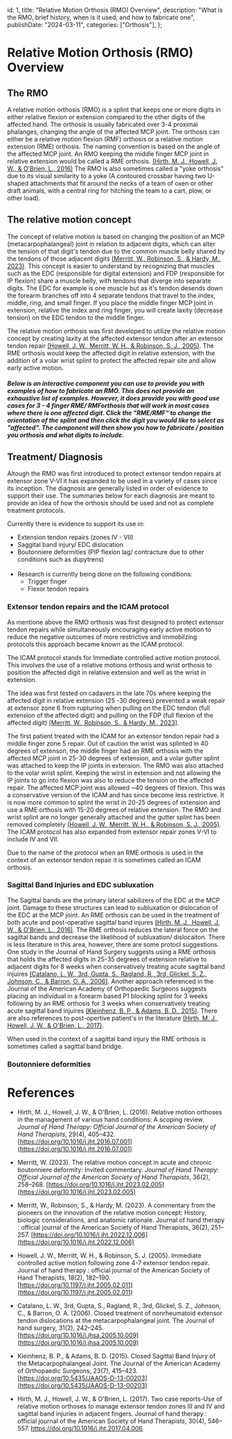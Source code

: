 
  id: 1,
  title: "Relative Motion Orthosis (RMO) Overview",
  description:
    "What is the RMO, brief history, when is it used, and how to fabricate one",
  publishDate: "2024-03-11",
  categories: ["Orthosis"],
};

# Relative Motion Orthosis (RMO) Overview

## The RMO

A relative motion orthosis (RMO) is a splint that keeps one or more digits in either relative flexion or extension compared to the other digits of the affected hand. The orthosis is usually fabricated over 3-4 proximal phalanges, changing the angle of the affected MCP joint. The orthosis can either be a relative motion flexion (RMF) orthosis or a relative motion extension (RME) orthosis. The naming convention is based on the angle of the affected MCP joint. An RMO keeping the middle finger MCP joint in relative extension would be called a RME orthosis. [(Hirth, M. J., Howell, J. W., & O'Brien, L., 2016)](#relative-motion-orthoses-in-the-management-of-various-hand-conditions-a-scoping-review)
The RMO is also sometimes called a "yoke orthosis" due to its visual similarity to a yoke (A contoured crossbar having two U-shaped attachments that fit around the necks of a team of oxen or other draft animals, with a central ring for hitching the team to a cart, plow, or other load).

<CustomImage src="/images/RMO-Image.jpg" alt="RMO" width={400} height={200} />

## The relative motion concept

The concept of relative motion is based on changing the position of an MCP (metacarpophalangeal) joint in relation to adjacent digits, which can alter the tension of that digit's tendon due to the common muscle belly shared by the tendons of those adjacent digits [(Merritt, W., Robinson, S., & Hardy, M., 2023)](#a-commentary-from-the-pioneers-on-the-innovation-of-the-relative-motion-concept:-history,-biologic-considerations,-and-anatomic-rationale). This concept is easier to understand by recognizing that muscles such as the EDC (responsible for digital extension) and FDP (responsible for IP flexion) share a muscle belly, with tendons that diverge into separate digits. The EDC for example is one muscle but as it's tendon desends down the forearm branches off into 4 separate tendons that travel to the index, middle, ring, and small finger. If you place the middle finger MCP joint in extension, relative the index and ring finger, you will create laxity (decrease tension) on the EDC tendon to the middle finger.

The relative motion orthosis was first developed to utilize the relative motion concept by creating laxity at the affected extensor tendon after an extensor tendon repair [(Howell, J. W., Merritt, W. H., & Robinson, S. J., 2005)](#Immediate-controlled-active-motion-following-zone-4-7-extensor-tendon-repair). The RME orthosis would keep the affected digit in relative extension, with the addition of a volar wrist splint to protect the affected repair site and allow early active motion.

##### Below is an interactive component you can use to provide you with examples of how to fabricate an RMO. This does not provide an exhaustive list of examples. However, it does provide you with good use cases for 3 - 4 finger RME/ RMForthosis that will work in most cases where there is one affected digit. Click the "RME/RMF" to change the orientation of the splint and then click the digit you would like to select as "affected". The component will then show you how to fabricate / position you orthosis and what digits to include.

<RMO></RMO>

## Treatment/ Diagnosis

Altough the RMO was first introduced to protect extensor tendon repairs at extensor zone V-VI it has expanded to be used in a variety of cases since its inception. The diagnosis are generally listed in order of evidence to support their use. The summaries below for each diagnosis are meant to provide an idea of how the orthosis should be used and not as complete treatment protocols.

Currently there is evidence to support its use in:

- Extension tendon repairs (zones IV - VII)
- Saggital band injury/ EDC dislocation
- Boutonniere deformities (PIP flexion lag/ contracture due to other conditions such as dupytrens)
  <br />
  <br />
- Research is currently being done on the following conditions:
  - Trigger finger
  - Flexor tendon repairs

### Extensor tendon repairs and the ICAM protocol

As mentione above the RMO orthosis was first designed to protect extensor tendon repairs while simultaneously encouraging early active motion to reduce the negative outcomes of more restrictive and immobilzing protocols this approach became known as the ICAM protocol.

The ICAM protocol stands for Immediate controlled active motion protocol. This involves the use of a relative motions orthosis and wrist orthosis to position the affected digit in relative extension and well as the wrist in extension.

The idea was first tested on cadavers in the late 70s where keeping the affected digit in relative extension (25 -30 degrees) prevented a weak repair at extensor zone 6 from rupturing when pulling on the EDC tendon (full extension of the affected digit) and pulling on the FDP (full flexion of the affected digit) [(Merritt, W., Robinson, S., & Hardy, M., 2023)](#a-commentary-from-the-pioneers-on-the-innovation-of-the-relative-motion-concept:-history,-biologic-considerations,-and-anatomic-rationale).

The first patient treated with the ICAM for an extensor tendon repair had a middle finger zone 5 repair. Out of caution the wrist was splinted in 40 degrees of extenson, the middle finger had an RME orthosis with the affected MCP joint in 25-30 degrees of extension, and a volar gutter splint was attached to keep the IP joints in extension. The RMO was also attached to the volar wrist splint. Keeping the wirst in extension and not allowing the IP joints to go into flexion was also to reduce the tension on the affected repair. The affected MCP joint was allowed ~40 degrees of flexion. This was a conservative version of the ICAM and has since become less restrictive. It is now more common to splint the wrist in 20-25 degrees of extension and use a RME orthosis with 15-20 degrees of relative extension. The RMO and wrist splint are no longer generally attached and the gutter splint has been removed completely [(Howell, J. W., Merritt, W. H., & Robinson, S. J., 2005)](#Immediate-controlled-active-motion-following-zone-4-7-extensor-tendon-repair). The ICAM protocol has also expanded from extensor repair zones V-VI to include IV and VII.

Due to the name of the protocol when an RME orthosis is used in the context of an extensor tendon repair it is sometimes called an ICAM orthosis.

### Sagittal Band Injuries and EDC subluxation

The Sagittal bands are the primary lateral sabilizers of the EDC at the MCP joint. Damage to these structures can lead to subluxation or dislocation of the EDC at the MCP joint. An RME orthosis can be used in the treatment of both acute and post-operative sagittal band injures [(Hirth, M. J., Howell, J. W., & O'Brien, L., 2016)](#relative-motion-orthoses-in-the-management-of-various-hand-conditions-a-scoping-review). The RME orthosis reduces the lateral force on the sagittal bands and decrease the likelihood of subluxation/ dislocaiton. There is less literature in this area, however, there are some protocl suggestions. One study in the Journal of Hand Surgery suggests using a RME orthosis that holds the affected digits in 25-35 degrees of extension relative to adjacent digits for 8 weeks when conservatively treating acute sagittal band injuires [(Catalano, L. W., 3rd, Gupta, S., Ragland, R., 3rd, Glickel, S. Z., Johnson, C., & Barron, O. A., 2006)](#closed-treatment-of-nonrheumatoid-extensor-tendon-dislocations-at-the-metacarpophalangeal-joint). Another approach referenced in the Journal of the American Academy of Orthopaedic Surgeons suggests placing an individual in a forearm based P1 blocking splint for 3 weeks following by an RME orthosis for 3 weeks when conservatively treating acute sagittal band injuires [(Kleinhenz, B. P., & Adams, B. D., 2015)](#closed-sagittal-band-injury-of-the-metacarpophalangeal-joint). There are also references to post-opertive patient's in the literature [(Hirth, M. J., Howell, J. W., & O'Brien, L., 2017)](#two-case-reports-use-of-relative-motion-orthoses-to-manage-extensor-tendon-zones-iii-and-iv-and-sagittal-band-injuries-in-adjacent-fingers).

When used in the context of a sagittal band injury the RME orthosis is sometimes called a sagittal band bridge.

### Boutonniere deformities

# References

<a id="relative-motion-orthoses-in-the-management-of-various-hand-conditions-a-scoping-review"></a>

- Hirth, M. J., Howell, J. W., & O'Brien, L. (2016). Relative motion orthoses in
  the management of various hand conditions: A scoping review. _Journal of Hand
  Therapy: Official Journal of the American Society of Hand Therapists_, 29(4),
  405–432.
  [https://doi.org/10.1016/j.jht.2016.07.001](https://doi.org/10.1016/j.jht.2016.07.001)

<a id="the-relative-motion-concept-in-acute-and-chronic-boutonniere-deformity"></a>

- Merritt, W. (2023). The relative motion concept in acute and chronic
  boutonniere deformity: Invited commentary. _Journal of Hand Therapy: Official
  Journal of the American Society of Hand Therapists_, 36(2), 258–268.
  [https://doi.org/10.1016/j.jht.2023.02.005](https://doi.org/10.1016/j.jht.2023.02.005)

<a id="a-commentary-from-the-pioneers-on-the-innovation-of-the-relative-motion-concept:-history,-biologic-considerations,-and-anatomic-rationale"></a>

- Merritt, W., Robinson, S., & Hardy, M. (2023). A commentary from the pioneers on the innovation of the relative motion concept: History, biologic considerations, and anatomic rationale. Journal of hand therapy : official journal of the American Society of Hand Therapists, 36(2), 251–257. [https://doi.org/10.1016/j.jht.2022.12.006](https://doi.org/10.1016/j.jht.2022.12.006)

<a id="Immediate-controlled-active-motion-following-zone-4-7-extensor-tendon-repair"></a>

- Howell, J. W., Merritt, W. H., & Robinson, S. J. (2005). Immediate controlled active motion following zone 4-7 extensor tendon repair. Journal of hand therapy : official journal of the American Society of Hand Therapists, 18(2), 182–190. [https://doi.org/10.1197/j.jht.2005.02.011](https://doi.org/10.1197/j.jht.2005.02.011)

<a id="closed-treatment-of-nonrheumatoid-extensor-tendon-dislocations-at-the-metacarpophalangeal-joint"></a>

- Catalano, L. W., 3rd, Gupta, S., Ragland, R., 3rd, Glickel, S. Z., Johnson, C., & Barron, O. A. (2006). Closed treatment of nonrheumatoid extensor tendon dislocations at the metacarpophalangeal joint. The Journal of hand surgery, 31(2), 242–245. [https://doi.org/10.1016/j.jhsa.2005.10.009](https://doi.org/10.1016/j.jhsa.2005.10.009)

<a id="closed-sagittal-band-injury-of-the-metacarpophalangeal-joint"></a>

- Kleinhenz, B. P., & Adams, B. D. (2015). Closed Sagittal Band Injury of the Metacarpophalangeal Joint. The Journal of the American Academy of Orthopaedic Surgeons, 23(7), 415–423. [https://doi.org/10.5435/JAAOS-D-13-00203](https://doi.org/10.5435/JAAOS-D-13-00203)

<a id="two-case-reports-use-of-relative-motion-orthoses-to-manage-extensor-tendon-zones-iii-and-iv-and-sagittal-band-injuries-in-adjacent-fingers"></a>

- Hirth, M. J., Howell, J. W., & O'Brien, L. (2017). Two case reports-Use of relative motion orthoses to manage extensor tendon zones III and IV and sagittal band injuries in adjacent fingers. Journal of hand therapy : official journal of the American Society of Hand Therapists, 30(4), 546–557. https://doi.org/10.1016/j.jht.2017.04.006
